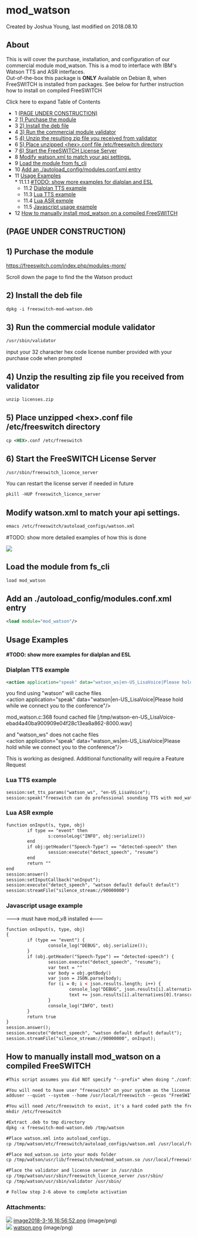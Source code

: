 
# mod_watson 

 Created by  Joshua Young, last modified on 2018.08.10

## About

This is will cover the purchase, installation, and configuration of our commercial module mod\_watson. This is a mod to interface with IBM's Watson TTS and ASR interfaces.  
Out-of-the-box this package is **ONLY** Available on Debian 8, when FreeSWITCH is installed from packages. See below for further instruction how to install on compiled FreeSWITCH

Click here to expand Table of Contents

* 1 [(PAGE UNDER CONSTRUCTION)](#page-under-construction)
* 2 [1) Purchase the module](#1-purchase-the-module)
* 3 [2) Install the deb file](#2-install-the-deb-file)
* 4 [3) Run the commercial module validator](#3-run-the-commercial-module-validator)
* 5 [4) Unzip the resulting zip file you received from validator](#4-unzip-the-resulting-zip-file-you-received-from-validator)
* 6 [5) Place unzipped &lt;hex>.conf file /etc/freeswitch directory](#5-place-unzipped-hexconf-file-etcfreeswitch-directory)
* 7 [6) Start the FreeSWITCH License Server](#6-start-the-freeswitch-license-server)
* 8 [Modify watson.xml to match your api settings.](#modify-watsonxml-to-match-your-api-settings)
* 9 [Load the module from fs\_cli](#load-the-module-from-fs_cli)
* 10 [Add an ./autoload\_config/modules.conf.xml entry](#add-an-autoload_configmodulesconfxml-entry)
* 11 [Usage Examples](#usage-examples)  
      * 11.1.1 [#TODO: show more examples for dialplan and ESL](#todo-show-more-examples-for-dialplan-and-esl)  
   * 11.2 [Dialplan TTS example](#dialplan-tts-example)  
   * 11.3 [Lua TTS example](#lua-tts-example)  
   * 11.4 [Lua ASR exmple](#lua-asr-exmple)  
   * 11.5 [Javascript usage example](#javascript-usage-example)
* 12 [How to manually install mod\_watson on a compiled FreeSWITCH](#how-to-manually-install-mod_watson-on-a-compiled-freeswitch)

## (PAGE UNDER CONSTRUCTION)

## 1) Purchase the module

<https://freeswitch.com/index.php/modules-more/>

Scroll down the page to find the the Watson product

## 2) Install the deb file

```xml
dpkg -i freeswitch-mod-watson.deb
```

## 3) Run the commercial module validator

```xml
/usr/sbin/validator 
```

input your 32 character hex code license number provided with your purchase code when prompted

## 4) Unzip the resulting zip file you received from validator

```xml
unzip licenses.zip
```

## 5) Place unzipped &lt;hex>.conf file /etc/freeswitch directory

```xml
cp <HEX>.conf /etc/freeswitch
```

## 6) Start the FreeSWITCH License Server

```xml
/usr/sbin/freeswitch_licence_server
```

You can restart the license server if needed in future

```xml
pkill -HUP freeswitch_licence_server
```

## Modify watson.xml to match your api settings.

```xml
emacs /etc/freeswitch/autoload_configs/watson.xml
```

#TODO: show more detailed examples of how this is done

![](/attachments/16352039/17694839.png)  

## Load the module from fs_cli

```xml
load mod_watson
```

## Add an ./autoload_config/modules.conf.xml entry

```xml
<load module="mod_watson"/>
```

## Usage Examples

#### #TODO: show more examples for dialplan and ESL

### Dialplan TTS example

```xml
<action application="speak" data="watson_ws|en-US_LisaVoice|Please hold while we connect you to the conference"/>
```

you find using "watson" will cache files  
&lt;action application="speak" data="watson|en-US\_LisaVoice|Please hold while we connect you to the conference"/>  
  
mod\_watson.c:368 found cached file \[/tmp/watson-en-US\_LisaVoice-ebad4a40ba900909e04f28c13ea8a862-8000.wav\]  
  
and "watson\_ws" does not cache files  
&lt;action application="speak" data="watson\_ws|en-US\_LisaVoice|Please hold while we connect you to the conference"/>  
  
This is working as designed. Additional functionality will require a Feature Request

### Lua TTS example

```xml
session:set_tts_params("watson_ws", "en-US_LisaVoice");
session:speak("freeswitch can do professional sounding TTS with mod_watson");
```

### Lua ASR exmple

```xml
function onInput(s, type, obj)
        if type == "event" then
                s:consoleLog("INFO", obj:serialize())
        end
        if obj:getHeader("Speech-Type") == "detected-speech" then
                session:execute("detect_speech", "resume")
        end
        return ""
end
session:answer()
session:setInputCallback("onInput");
session:execute("detect_speech", "watson default default default")
session:streamFile("silence_stream://90000000")
```

### Javascript usage example

\---> must have mod\_v8 installed &lt;---

```xml
function onInput(s, type, obj)
{
        if (type == "event") {
                console_log("DEBUG", obj.serialize());
        }
        if (obj.getHeader("Speech-Type") == "detected-speech") {
                session.execute("detect_speech", "resume");
                var text = ""
                var body = obj.getBody()
                var json = JSON.parse(body);
                for (i = 0; i < json.results.length; i++) {
                        console_log("DEBUG", json.results[i].alternatives[0].confidence)
                        text += json.results[i].alternatives[0].transcript;
                }
                console_log("INFO", text)
        }
        return true
}
session.answer();
session.execute("detect_speech", "watson default default default");
session.streamFile("silence_stream://90000000", onInput);
```

## How to manually install mod_watson on a compiled FreeSWITCH

```xml
#This script assumes you did NOT specify "--prefix" when doing "./configure", thus have the default non-FHS layout (a.k.a /usr/local/freeswitch directory structure)

#You will need to have user "freeswitch" on your system as the license server switches to that user once started.
adduser --quiet --system --home /usr/local/freeswitch --gecos "FreeSWITCH" --ingroup freeswitch freeswitch --disabled-password

#You will need /etc/freeswitch to exist, it's a hard coded path the freeswitch_licence_server will scan for license conf files
mkdir /etc/freeswitch

#Extract .deb to tmp directory
dpkg -x freeswitch-mod-watson.deb /tmp/watson

#Place watson.xml into autoload_configs.
cp /tmp/watson/etc/freeswitch/autoload_configs/watson.xml /usr/local/freeswitch/conf/autoload_configs/

#Place mod_watson.so into your mods folder
cp /tmp/watson/usr/lib/freeswitch/mod/mod_watson.so /usr/local/freeswitch/mod/

#Place the validator and license server in /usr/sbin
cp /tmp/watson/usr/sbin/freeswitch_licence_server /usr/sbin/
cp /tmp/watson/usr/sbin/validator /usr/sbin/

# Follow step 2-6 above to complete activation
```

### Attachments:

![](/images/icons/bullet_blue.gif) [image2018-3-16 16:56:52.png](/attachments/16352039/16354952.png) (image/png)  
![](/images/icons/bullet_blue.gif) [watson.png](/attachments/16352039/17694839.png) (image/png)  


